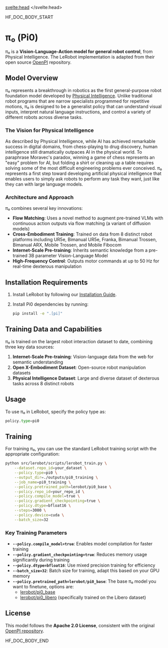 <script lang="ts">
let fw: "pt" | "tf" = "pt";
onMount(() => {
    const urlParams = new URLSearchParams(window.location.search);
    fw = urlParams.get("fw") || "pt";
});
</script>
<svelte:head>
  <meta name="hf:doc:metadata" content={metadata} >
</svelte:head>

<!--HF DOCBUILD BODY START-->

HF_DOC_BODY_START

# π₀ (Pi0)

π₀ is a **Vision-Language-Action model for general robot control**, from Physical Intelligence. The LeRobot implementation is adapted from their open source [OpenPI](https://github.com/Physical-Intelligence/openpi) repository.

## Model Overview

π₀ represents a breakthrough in robotics as the first general-purpose robot foundation model developed by [Physical Intelligence](https://www.physicalintelligence.company/blog/pi0). Unlike traditional robot programs that are narrow specialists programmed for repetitive motions, π₀ is designed to be a generalist policy that can understand visual inputs, interpret natural language instructions, and control a variety of different robots across diverse tasks.

### The Vision for Physical Intelligence

As described by Physical Intelligence, while AI has achieved remarkable success in digital domains, from chess-playing to drug discovery, human intelligence still dramatically outpaces AI in the physical world. To paraphrase Moravec's paradox, winning a game of chess represents an "easy" problem for AI, but folding a shirt or cleaning up a table requires solving some of the most difficult engineering problems ever conceived. π₀ represents a first step toward developing artificial physical intelligence that enables users to simply ask robots to perform any task they want, just like they can with large language models.

### Architecture and Approach

π₀ combines several key innovations:

- **Flow Matching**: Uses a novel method to augment pre-trained VLMs with continuous action outputs via flow matching (a variant of diffusion models)
- **Cross-Embodiment Training**: Trained on data from 8 distinct robot platforms including UR5e, Bimanual UR5e, Franka, Bimanual Trossen, Bimanual ARX, Mobile Trossen, and Mobile Fibocom
- **Internet-Scale Pre-training**: Inherits semantic knowledge from a pre-trained 3B parameter Vision-Language Model
- **High-Frequency Control**: Outputs motor commands at up to 50 Hz for real-time dexterous manipulation

## Installation Requirements

1. Install LeRobot by following our [Installation Guide](./installation).
2. Install Pi0 dependencies by running:

   ```bash
   pip install -e ".[pi]"
   ```

## Training Data and Capabilities

π₀ is trained on the largest robot interaction dataset to date, combining three key data sources:

1. **Internet-Scale Pre-training**: Vision-language data from the web for semantic understanding
2. **Open X-Embodiment Dataset**: Open-source robot manipulation datasets
3. **Physical Intelligence Dataset**: Large and diverse dataset of dexterous tasks across 8 distinct robots

## Usage

To use π₀ in LeRobot, specify the policy type as:

```python
policy.type=pi0
```

## Training

For training π₀, you can use the standard LeRobot training script with the appropriate configuration:

```bash
python src/lerobot/scripts/lerobot_train.py \
    --dataset.repo_id=your_dataset \
    --policy.type=pi0 \
    --output_dir=./outputs/pi0_training \
    --job_name=pi0_training \
    --policy.pretrained_path=lerobot/pi0_base \
    --policy.repo_id=your_repo_id \
    --policy.compile_model=true \
    --policy.gradient_checkpointing=true \
    --policy.dtype=bfloat16 \
    --steps=3000 \
    --policy.device=cuda \
    --batch_size=32
```

### Key Training Parameters

- **`--policy.compile_model=true`**: Enables model compilation for faster training
- **`--policy.gradient_checkpointing=true`**: Reduces memory usage significantly during training
- **`--policy.dtype=bfloat16`**: Use mixed precision training for efficiency
- **`--batch_size=32`**: Batch size for training, adapt this based on your GPU memory
- **`--policy.pretrained_path=lerobot/pi0_base`**: The base π₀ model you want to finetune, options are:
  - [lerobot/pi0_base](https://huggingface.co/lerobot/pi0_base)
  - [lerobot/pi0_libero](https://huggingface.co/lerobot/pi0_libero) (specifically trained on the Libero dataset)

## License

This model follows the **Apache 2.0 License**, consistent with the original [OpenPI repository](https://github.com/Physical-Intelligence/openpi).


<!--HF DOCBUILD BODY END-->

HF_DOC_BODY_END

